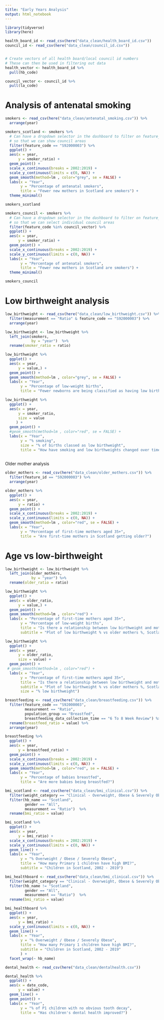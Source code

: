 ```yaml
---
title: "Early Years Analysis"
output: html_notebook
---
```


```r
library(tidyverse)
library(here)

```

```r
health_board_id <- read_csv(here("data_clean/health_board_id.csv"))
council_id <- read_csv(here("data_clean/council_id.csv"))


# Create vectors of all health board/local council id numbers
# These can then be used in filtering out data
health_vector <- health_board_id %>% 
  pull(hb_code)

council_vector <- council_id %>% 
  pull(la_code)
```


# Analysis of antenatal smoking
```r
smokers <- read_csv(here("data_clean/antenatal_smoking.csv")) %>% 
  arrange(year) 
```

```r
smokers_scotland <- smokers %>% 
  # Can have a dropdown selector in the dashboard to filter on feature_code
  # so that we can show council areas
  filter(feature_code == "S92000003") %>% 
  ggplot() +
  aes(x = year,
      y = smoker_ratio) +
  geom_point() +
  scale_x_continuous(breaks = 2002:2019) +
  scale_y_continuous(limits = c(0, NA)) +
  geom_smooth(method=lm , color="grey", se = FALSE) +
  labs(x = "Year",
       y = "Percentage of antenatal smokers",
       title = "Fewer new mothers in Scotland are smokers") +
  theme_minimal()

smokers_scotland

```


```r
smokers_council <- smokers %>% 
  # Can have a dropdown selector in the dashboard to filter on feature_code
  # so that we can select individual council areas
  filter(feature_code %in% council_vector) %>% 
  ggplot() +
  aes(x = year,
      y = smoker_ratio) +
  geom_point() +
  scale_x_continuous(breaks = 2002:2019) +
  scale_y_continuous(limits = c(0, NA)) +
  labs(x = "Year",
       y = "Percentage of antenatal smokers",
       title = "Fewer new mothers in Scotland are smokers") +
  theme_minimal()

smokers_council
```



# Low birthweight analysis
```r
low_birthweight <- read_csv(here("data_clean/low_birthweight.csv")) %>% 
  filter(measurement == "Ratio" & feature_code == "S92000003") %>% 
  arrange(year)
```

```r
low_birthweight <- low_birthweight %>% 
  left_join(smokers,
            by = "year")  %>% 
  rename(smoker_ratio = ratio)
```

```r
low_birthweight %>% 
  ggplot() +
  aes(x = year,
      y = value,) +
  geom_point() +
  geom_smooth(method=lm , color="grey", se = FALSE) +
  labs(x = "Year",
       y = "Percentage of low-weight births",
       title = "Fewer newborns are being classified as having low birthweight")
```

```r
low_birthweight %>% 
  ggplot() +
  aes(x = year, 
      y = smoker_ratio,
      size = value
     ) +
  geom_point() +
  #geom_smooth(method=lm , color="red", se = FALSE) +
  labs(x = "Year",
       y = "% smoking",
       size = "% of births classed as low birthweight",
       title = "How have smoking and low birthweights changed over time?") 
 
```


Older mother analysis
```r
older_mothers <- read_csv(here("data_clean/older_mothers.csv")) %>% 
  filter(feature_id == "S92000003") %>% 
  arrange(year)
```

```r
older_mothers %>% 
  ggplot() +
  aes(x = year,
      y = ratio) +
  geom_point() +
  scale_x_continuous(breaks = 2002:2019) +
  scale_y_continuous(limits = c(0, NA)) +
  geom_smooth(method=lm , color="red", se = FALSE) +
  labs(x = "Year",
       y = "Percentage of first-time mothers aged 35+",
       title = "Are first-time mothers in Scotland getting older?")

```
# Age vs low-birthweight
```r
low_birthweight <- low_birthweight %>% 
  left_join(older_mothers,
            by = "year") %>% 
  rename(older_ratio = ratio)
```

```r
low_birthweight %>% 
  ggplot() +
  aes(x = older_ratio,
      y = value,) +
  geom_point() +
  geom_smooth(method=lm , color="red") +
  labs(x = "Percentage of first-time mothers aged 35+",
       y = "Percentage of low-weight births",
       title = "Is there a relationship between low birthweight and mother's age?",
       subtitle = "Plot of low birthweight % vs older mothers %, Scotland 2002 - 2019") 
```
```r
low_birthweight %>% 
  ggplot() +
  aes(x = year,
      y = older_ratio,
      size = value) +
  geom_point() +
 # geom_smooth(method=lm , color="red") +
  labs(x = "Year",
       y = "Percentage of first-time mothers aged 35+",
       title = "Is there a relationship between low birthweight and mother's age?",
       subtitle = "Plot of low birthweight % vs older mothers %, Scotland 2002 - 2019",
       size = "% low birthweight") 
```




```r
breastfeeding <- read_csv(here("data_clean/breastfeeding.csv")) %>% 
  filter(feature_code == "S92000003",
         measurement == "Ratio",
         population_group == "Breastfed",
         breastfeeding_data_collection_time == "6 To 8 Week Review") %>% 
  rename(breastfeed_ratio = value) %>% 
  arrange(year)
```

```r
breastfeeding %>% 
  ggplot() +
  aes(x = year,
      y = breastfeed_ratio) +
  geom_point() +
  scale_x_continuous(breaks = 2002:2019) +
  scale_y_continuous(limits = c(0, NA)) +
  geom_smooth(method=lm , color="red", se = FALSE) +
  labs(x = "Year",
       y = "Percentage of babies breastfed",
       title = "Are more babies being breastfed?")
```

```r
bmi_scotland <- read_csv(here("data_clean/bmi_clinical.csv")) %>% 
  filter(weight_category == "Clinical - Overweight, Obese & Severely Obese") %>% 
  filter(hb_name == "Scotland",
         gender == "All",
         measurement == "Ratio")  %>% 
  rename(bmi_ratio = value)

```

```r
bmi_scotland %>% 
  ggplot() +
  aes(x = year,
      y = bmi_ratio) +
  scale_x_continuous(breaks = 2002:2019) +
  scale_y_continuous(limits = c(0, NA)) +
  geom_line() +
  labs(x = "Year",
       y = "% Overweight / Obese / Severely Obese",
       title = "How many Primary 1 children have high BMI?",
       subtitle = "Children in Scotland, 2002 - 2019")
```

```r
bmi_healthboard <- read_csv(here("data_clean/bmi_clinical.csv")) %>% 
  filter(weight_category == "Clinical - Overweight, Obese & Severely Obese") %>% 
  filter(hb_name != "Scotland",
         gender == "All",
         measurement == "Ratio")  %>% 
  rename(bmi_ratio = value)
```

```r
bmi_healthboard %>% 
  ggplot() +
  aes(x = year,
      y = bmi_ratio) +
  scale_y_continuous(limits = c(0, NA)) +
  geom_line() +
  labs(x = "Year",
       y = "% Overweight / Obese / Severely Obese",
       title = "How many Primary 1 children have high BMI?",
       subtitle = "Children in Scotland, 2002 - 2019"
       ) +
  facet_wrap(~ hb_name)
```




```r
dental_health <- read_csv(here("data_clean/dentalhealth.csv"))
```
```r
dental_health %>% 
  ggplot() +
  aes(x = date_code,
      y = value) +
  geom_line() +
  geom_point() +
  labs(x = "Year",
       y = "% of P1 children with no obvious tooth decay",
       title = "Has children's dental health improved?")
```



